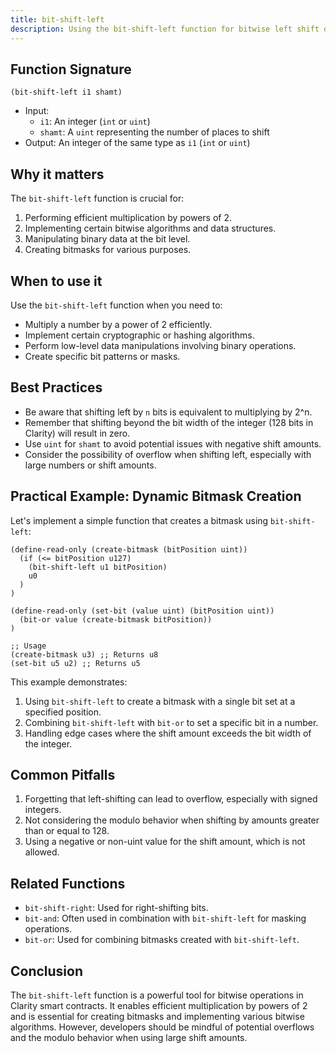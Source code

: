 ```yaml
---
title: bit-shift-left
description: Using the bit-shift-left function for bitwise left shift operations in Clarity smart contracts.
---
```


## Function Signature

```clarity
(bit-shift-left i1 shamt)
```

- Input: 
  - `i1`: An integer (`int` or `uint`)
  - `shamt`: A `uint` representing the number of places to shift
- Output: An integer of the same type as `i1` (`int` or `uint`)

## Why it matters

The `bit-shift-left` function is crucial for:

1. Performing efficient multiplication by powers of 2.
2. Implementing certain bitwise algorithms and data structures.
3. Manipulating binary data at the bit level.
4. Creating bitmasks for various purposes.

## When to use it

Use the `bit-shift-left` function when you need to:

- Multiply a number by a power of 2 efficiently.
- Implement certain cryptographic or hashing algorithms.
- Perform low-level data manipulations involving binary operations.
- Create specific bit patterns or masks.

## Best Practices

- Be aware that shifting left by `n` bits is equivalent to multiplying by 2^n.
- Remember that shifting beyond the bit width of the integer (128 bits in Clarity) will result in zero.
- Use `uint` for `shamt` to avoid potential issues with negative shift amounts.
- Consider the possibility of overflow when shifting left, especially with large numbers or shift amounts.

## Practical Example: Dynamic Bitmask Creation

Let's implement a simple function that creates a bitmask using `bit-shift-left`:

```clarity
(define-read-only (create-bitmask (bitPosition uint))
  (if (<= bitPosition u127)
    (bit-shift-left u1 bitPosition)
    u0
  )
)

(define-read-only (set-bit (value uint) (bitPosition uint))
  (bit-or value (create-bitmask bitPosition))
)

;; Usage
(create-bitmask u3) ;; Returns u8
(set-bit u5 u2) ;; Returns u5
```




This example demonstrates:
1. Using `bit-shift-left` to create a bitmask with a single bit set at a specified position.
2. Combining `bit-shift-left` with `bit-or` to set a specific bit in a number.
3. Handling edge cases where the shift amount exceeds the bit width of the integer.

## Common Pitfalls

1. Forgetting that left-shifting can lead to overflow, especially with signed integers.
2. Not considering the modulo behavior when shifting by amounts greater than or equal to 128.
3. Using a negative or non-uint value for the shift amount, which is not allowed.

## Related Functions

- `bit-shift-right`: Used for right-shifting bits.
- `bit-and`: Often used in combination with `bit-shift-left` for masking operations.
- `bit-or`: Used for combining bitmasks created with `bit-shift-left`.

## Conclusion

The `bit-shift-left` function is a powerful tool for bitwise operations in Clarity smart contracts. It enables efficient multiplication by powers of 2 and is essential for creating bitmasks and implementing various bitwise algorithms. However, developers should be mindful of potential overflows and the modulo behavior when using large shift amounts.
